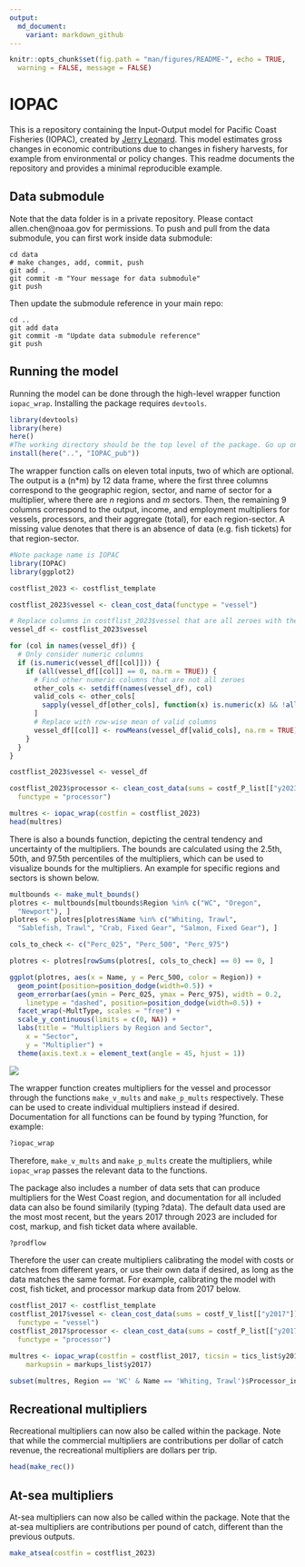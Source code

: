 ```yaml
---
output:
  md_document:
    variant: markdown_github
---
```


```r
knitr::opts_chunk$set(fig.path = "man/figures/README-", echo = TRUE,
  warning = FALSE, message = FALSE)
```

<!-- README.md is generated from README.Rmd. Please edit that file -->

# IOPAC

This is a repository containing the Input-Output model for Pacific Coast Fisheries (IOPAC), created by [Jerry Leonard](https://github.com/allen-chen-noaa-gov/IOPAC_pub/blob/main/inst/leonard_TM.pdf). This model estimates gross changes in economic contributions due to changes in fishery harvests, for example from environmental or policy changes. This readme documents the repository and provides a minimal reproducible example.

## Data submodule
Note that the data folder is in a private repository. Please contact allen.chen@noaa.gov for permissions. To push and pull from the data submodule, you can first work inside data submodule:
```git
cd data
# make changes, add, commit, push
git add .
git commit -m "Your message for data submodule"
git push
```
Then update the submodule reference in your main repo:
```git
cd ..
git add data
git commit -m "Update data submodule reference"
git push
```

## Running the model

Running the model can be done through the high-level wrapper function 
`iopac_wrap`. Installing the package requires `devtools`.

```r
library(devtools)
library(here)
here()
#The working directory should be the top level of the package. Go up one to install.
install(here("..", "IOPAC_pub"))
```

The wrapper function calls on eleven total inputs, two of which are optional. The output is a (n*m) by 12 data frame, where the first three columns correspond to the geographic region, sector, and name of sector for a multiplier, where there are _n_ regions and _m_ sectors. Then, the remaining 9 columns correspond to the output, income, and employment multipliers for vessels, processors, and their aggregate (total), for each region-sector. A missing value denotes that there is an absence of data (e.g. fish tickets) for that region-sector.

```r
#Note package name is IOPAC
library(IOPAC)
library(ggplot2)

costflist_2023 <- costflist_template

costflist_2023$vessel <- clean_cost_data(functype = "vessel")

# Replace columns in costflist_2023$vessel that are all zeroes with the average of the other numeric columns that are not all zeroes
vessel_df <- costflist_2023$vessel

for (col in names(vessel_df)) {
  # Only consider numeric columns
  if (is.numeric(vessel_df[[col]])) {
    if (all(vessel_df[[col]] == 0, na.rm = TRUE)) {
      # Find other numeric columns that are not all zeroes
      other_cols <- setdiff(names(vessel_df), col)
      valid_cols <- other_cols[
        sapply(vessel_df[other_cols], function(x) is.numeric(x) && !all(x == 0, na.rm = TRUE))
      ]
      # Replace with row-wise mean of valid columns
      vessel_df[[col]] <- rowMeans(vessel_df[valid_cols], na.rm = TRUE)
    }
  }
}

costflist_2023$vessel <- vessel_df

costflist_2023$processor <- clean_cost_data(sums = costf_P_list[["y2023"]],
  functype = "processor")

multres <- iopac_wrap(costfin = costflist_2023)
head(multres)
```

There is also a bounds function, depicting the central tendency and uncertainty of the multipliers. The bounds are calculated using the 2.5th, 50th, and 97.5th percentiles of the multipliers, which can be used to visualize bounds for the multipliers. An example for specific regions and sectors is shown below.

```r
multbounds <- make_mult_bounds()
plotres <- multbounds[multbounds$Region %in% c("WC", "Oregon",
  "Newport"), ]
plotres <- plotres[plotres$Name %in% c("Whiting, Trawl",
  "Sablefish, Trawl", "Crab, Fixed Gear", "Salmon, Fixed Gear"), ]

cols_to_check <- c("Perc_025", "Perc_500", "Perc_975")

plotres <- plotres[rowSums(plotres[, cols_to_check] == 0) == 0, ]

ggplot(plotres, aes(x = Name, y = Perc_500, color = Region)) +
  geom_point(position=position_dodge(width=0.5)) +
  geom_errorbar(aes(ymin = Perc_025, ymax = Perc_975), width = 0.2,
    linetype = "dashed", position=position_dodge(width=0.5)) +
  facet_wrap(~MultType, scales = "free") +
  scale_y_continuous(limits = c(0, NA)) +
  labs(title = "Multipliers by Region and Sector",
    x = "Sector",
    y = "Multiplier") +
  theme(axis.text.x = element_text(angle = 45, hjust = 1)) 
```

![](man/figures/README-unnamed-chunk-5-1.png)

The wrapper function creates multipliers for the vessel and processor through the functions `make_v_mults` and `make_p_mults` respectively. These can be used to create individual multipliers instead if desired. Documentation for all functions can be found by typing ?function, for example:

```r
?iopac_wrap
```

Therefore, `make_v_mults` and `make_p_mults` create the multipliers, while `iopac_wrap` passes the relevant data to the functions.

The package also includes a number of data sets that can produce multipliers for the West Coast region, and documentation for all included data can also be found similarily (typing ?data). The default data used are the most most recent, but the years 2017 through 2023 are included for cost, markup, and fish ticket data where available.

```r
?prodflow
```

Therefore the user can create multipliers calibrating the model with costs or catches from different years, or use their own data if desired, as long as the data matches the same format. For example, calibrating the model with cost, fish ticket, and processor markup data from 2017 below.

```r
costflist_2017 <- costflist_template
costflist_2017$vessel <- clean_cost_data(sums = costf_V_list[["y2017"]],
  functype = "vessel")
costflist_2017$processor <- clean_cost_data(sums = costf_P_list[["y2017"]],
  functype = "processor")

multres <- iopac_wrap(costfin = costflist_2017, ticsin = tics_list$y2017,
	markupsin = markups_list$y2017)

subset(multres, Region == 'WC' & Name == 'Whiting, Trawl')$Processor_income
```

## Recreational multipliers

Recreational multipliers can now also be called within the package. Note that while the commercial multipliers are contributions per dollar of catch revenue, the recreational multipliers are dollars per trip.

```r
head(make_rec())
```

## At-sea multipliers

At-sea multipliers can now also be called within the package. Note that the at-sea multipliers are contributions per pound of catch, different than the previous outputs.

```r
make_atsea(costfin = costflist_2023)
```
